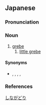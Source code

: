 ==Japanese==
{{ja-kanjitab|し|なが|とり|k3=どり|yomi=irr}}

===Pronunciation===
{{ja-pron|yomi=irr|しながどり|acc=3|acc_ref=DJR}}

===Noun===
{{ja-noun|しながどり}}

# [[grebe]]
## [[little grebe]]

====Synonyms====
* {{sense|grebe}} {{ja-r|鸊鷉|かいつぶり}}, {{ja-r|鳰|にお}}, {{ja-r|鳰鳥|におどり}}, {{ja-r|浮巣鳥|うきすどり}}, {{ja-r|潜り|むぐり}}

===References===
<references/>

[[Category:ja:Grebes|しながどり]]